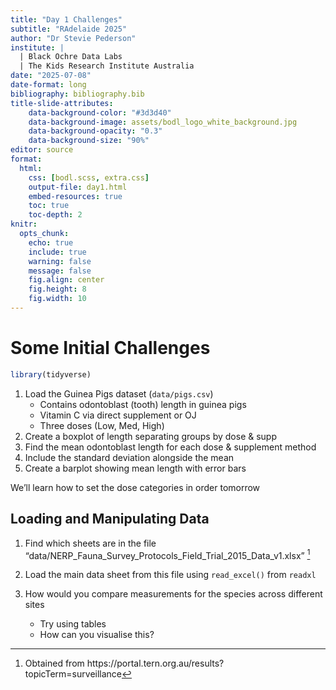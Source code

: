 ```yaml
---
title: "Day 1 Challenges"
subtitle: "RAdelaide 2025"
author: "Dr Stevie Pederson"
institute: |
  | Black Ochre Data Labs
  | The Kids Research Institute Australia
date: "2025-07-08"
date-format: long
bibliography: bibliography.bib
title-slide-attributes:
    data-background-color: "#3d3d40"
    data-background-image: assets/bodl_logo_white_background.jpg
    data-background-opacity: "0.3"
    data-background-size: "90%"
editor: source
format: 
  html: 
    css: [bodl.scss, extra.css]
    output-file: day1.html
    embed-resources: true    
    toc: true
    toc-depth: 2
knitr: 
  opts_chunk: 
    echo: true
    include: true
    warning: false
    message: false
    fig.align: center  
    fig.height: 8
    fig.width: 10
---
```


# Some Initial Challenges

```r
library(tidyverse)
```


1. Load the Guinea Pigs dataset (`data/pigs.csv`)
    + Contains odontoblast (tooth) length in guinea pigs
    + Vitamin C via direct supplement or OJ
    + Three doses (Low, Med, High)
2. Create a boxplot of length separating groups by dose & supp
3. Find the mean odontoblast length for each dose & supplement method
4. Include the standard deviation alongside the mean
5. Create a barplot showing mean length with error bars

::: {.notes}
We'll learn how to set the dose categories in order tomorrow
:::


## Loading and Manipulating Data

1. Find which sheets are in the file "data/NERP_Fauna_Survey_Protocols_Field_Trial_2015_Data_v1.xlsx" ^[Obtained from https://portal.tern.org.au/results?topicTerm=surveillance]

2. Load the main data sheet from this file using `read_excel()` from `readxl`

3. How would you compare measurements for the species across different sites
    + Try using tables
    + How can you visualise this?


